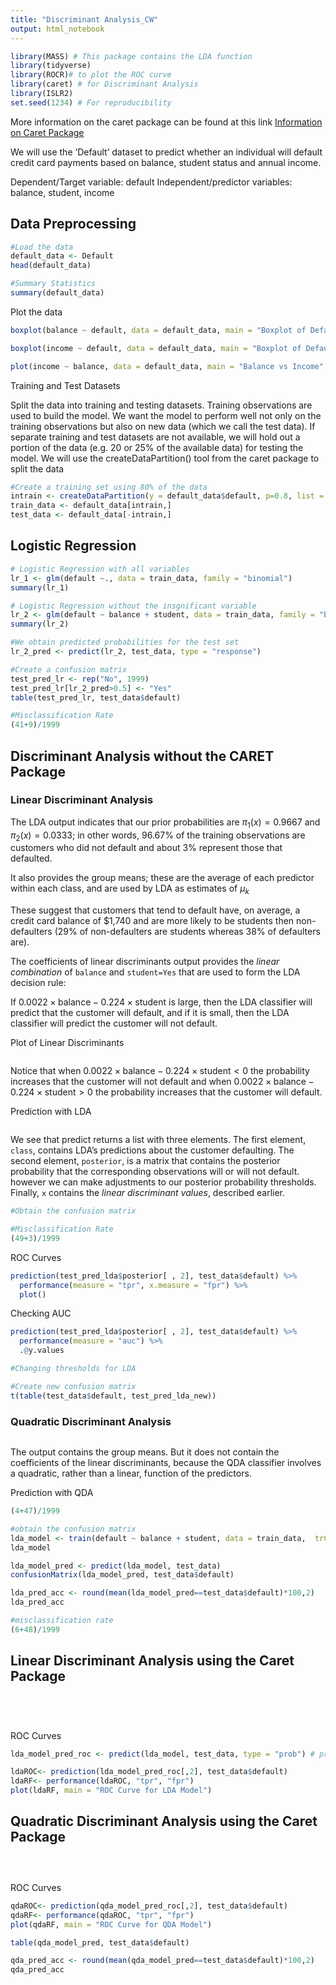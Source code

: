 ```yaml
---
title: "Discriminant Analysis_CW"
output: html_notebook
---
```



```r
library(MASS) # This package contains the LDA function
library(tidyverse)
library(ROCR)# to plot the ROC curve
library(caret) # for Discriminant Analysis
library(ISLR2)
set.seed(1234) # For reproducibility
```

More information on the caret package can be found at this link [Information on Caret Package](https://topepo.github.io/caret/index.html)

We will use the 'Default' dataset to predict whether an individual will default credit card payments based on balance, student status and annual income. 

Dependent/Target variable: default
Independent/predictor variables: balance, student, income

## Data Preprocessing


```r
#Load the data
default_data <- Default
head(default_data)
```


```r
#Summary Statistics
summary(default_data)
```

Plot the data

```r
boxplot(balance ~ default, data = default_data, main = "Boxplot of Default Status and Card Balance", xlab = "Default Status", ylab = "Card Balance", col = c("maroon", "gold"))
```

```r
boxplot(income ~ default, data = default_data, main = "Boxplot of Default Status and Income", xlab = "Default Status", ylab = "Card Balance", col = c("maroon", "gold"))
```


```r
plot(income ~ balance, data = default_data, main = "Balance vs Income", xlab = "Credit Card Balance", ylab = "Income")
```

Training and Test Datasets

Split the data into training and testing datasets. Training observations are used to build the model. We want the model to perform well not only on the training observations but also on new data (which we call the test data). If separate training and test datasets are not available, we will hold out a portion of the data (e.g. 20 or 25% of the available data) for testing the model. 
We will use the createDataPartition() tool from the caret package to split the data

```r
#Create a training set using 80% of the data 
intrain <- createDataPartition(y = default_data$default, p=0.8, list = FALSE)
train_data <- default_data[intrain,]
test_data <- default_data[-intrain,]
```

## Logistic Regression

```r
# Logistic Regression with all variables
lr_1 <- glm(default ~., data = train_data, family = "binomial")
summary(lr_1)
```

```r
# Logistic Regression without the insgnificant variable
lr_2 <- glm(default ~ balance + student, data = train_data, family = "binomial")
summary(lr_2)
```



```r
#We obtain predicted probabilities for the test set
lr_2_pred <- predict(lr_2, test_data, type = "response")
```



```r
#Create a confusion matrix
test_pred_lr <- rep("No", 1999)
test_pred_lr[lr_2_pred>0.5] <- "Yes"
table(test_pred_lr, test_data$default)
```

```r
#Misclassification Rate
(41+9)/1999
```

## Discriminant Analysis without the CARET Package


### Linear Discriminant Analysis

The LDA output indicates that our prior probabilities are $\pi_1(x) = 0.9667$ and 
$\pi_2(x) = 0.0333$; in other words, 96.67% of the training observations are customers who did not default and about 3% represent those that defaulted. 

It also provides the group means; these are the average of each predictor within each class, and are used by LDA as estimates of $\mu_k$

These suggest that customers that tend to default have, on average, a credit card balance of $1,740 and are more likely to be students then non-defaulters (29% of non-defaulters are students whereas 38% of defaulters are).

The coefficients of linear discriminants output provides the _linear combination_ of `balance` and `student=Yes` that are used to form the LDA decision rule: 

If $0.0022 \times \text{balance} - 0.224 \times \text{student}$ is large, then the LDA classifier will predict that the customer will default, and if it is small, then the LDA classifier will predict the customer will not default.

Plot of Linear Discriminants

```r

```
Notice that when $0.0022 \times \text{balance} - 0.224 \times \text{student} < 0$ the probability increases that the customer will not default and when $0.0022 \times \text{balance} - 0.224 \times \text{student} > 0$ the probability increases that the customer will default.

Prediction with LDA

```r

```

We see that predict returns a list with three elements. The first element, `class`, contains LDA's predictions about the customer defaulting.  The second element, `posterior`, is a matrix that contains the posterior probability that the corresponding observations will or will not default.  however we can make adjustments to our posterior probability thresholds. Finally, `x` contains the _linear discriminant values_, described earlier.

```r
#Obtain the confusion matrix

```

```r
#Misclassification Rate
(49+3)/1999
```

ROC Curves
```r
prediction(test_pred_lda$posterior[ , 2], test_data$default) %>%
  performance(measure = "tpr", x.measure = "fpr") %>%
  plot()
```


Checking AUC

```r
prediction(test_pred_lda$posterior[ , 2], test_data$default) %>%
  performance(measure = "auc") %>%
  .@y.values
```




```r
#Changing thresholds for LDA
```

 

```r
#Create new confusion matrix
t(table(test_data$default, test_pred_lda_new))
```



### Quadratic Discriminant Analysis

```r

```

The output contains the group means. But it does not contain the coefficients of the linear discriminants, because the QDA classifier involves a quadratic, rather than a linear, function of the predictors.

Prediction with QDA

```r
(4+47)/1999
```

```r
#obtain the confusion matrix
lda_model <- train(default ~ balance + student, data = train_data,  trControl = trainControl(method="cv"), method = "lda")
lda_model

lda_model_pred <- predict(lda_model, test_data)
confusionMatrix(lda_model_pred, test_data$default)

lda_pred_acc <- round(mean(lda_model_pred==test_data$default)*100,2)
lda_pred_acc
```

```r
#misclassification rate
(6+48)/1999
```


## Linear Discriminant Analysis using the Caret Package


```r

```

```r

```

```r

```

```r

```

ROC Curves

```r
lda_model_pred_roc <- predict(lda_model, test_data, type = "prob") # predicted data for ROC Curve
```


```r
ldaROC<- prediction(lda_model_pred_roc[,2], test_data$default)
ldaRF<- performance(ldaROC, "tpr", "fpr")
plot(ldaRF, main = "ROC Curve for LDA Model")
```


## Quadratic Discriminant Analysis using the Caret Package

```r

```


```r


```

```r

```

ROC Curves

```r
qdaROC<- prediction(qda_model_pred_roc[,2], test_data$default)
qdaRF<- performance(qdaROC, "tpr", "fpr")
plot(qdaRF, main = "ROC Curve for QDA Model")
```



```r
table(qda_model_pred, test_data$default)
```

```r
qda_pred_acc <- round(mean(qda_model_pred==test_data$default)*100,2)
qda_pred_acc
```



